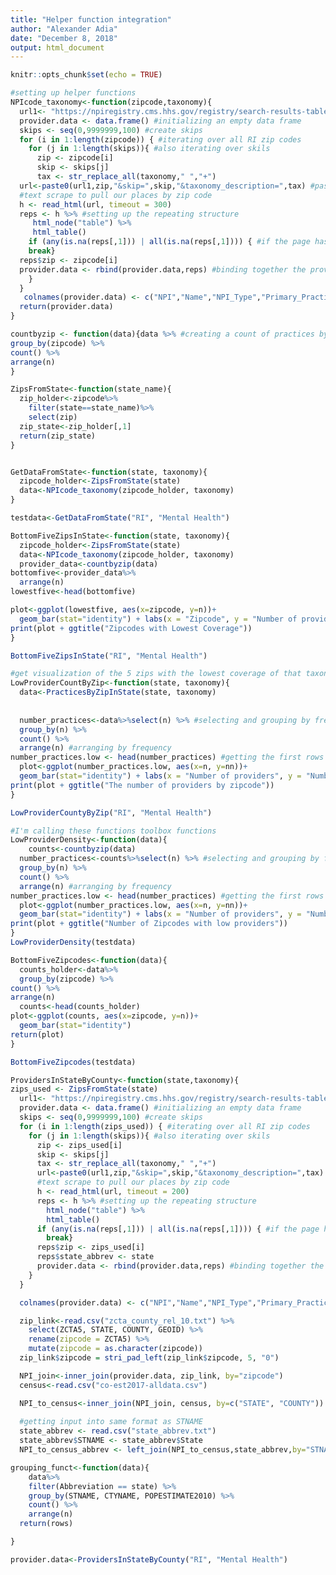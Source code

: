 ```yaml
---
title: "Helper function integration"
author: "Alexander Adia"
date: "December 8, 2018"
output: html_document
---
```


```r
knitr::opts_chunk$set(echo = TRUE)
```

```r
#setting up helper functions
NPIcode_taxonomy<-function(zipcode,taxonomy){
  url1<- "https://npiregistry.cms.hhs.gov/registry/search-results-table?addressType=ANY&postal_code=" #setting the url to scrape from
  provider.data <- data.frame() #initializing an empty data frame
  skips <- seq(0,9999999,100) #create skips
  for (i in 1:length(zipcode)) { #iterating over all RI zip codes
    for (j in 1:length(skips)){ #also iterating over skils
      zip <- zipcode[i]
      skip <- skips[j]
      tax <- str_replace_all(taxonomy," ","+")
  url<-paste0(url1,zip,"&skip=",skip,"&taxonomy_description=",tax) #pasting the url, with the rhode island zip code and including the skips
  #text scrape to pull our places by zip code
  h <- read_html(url, timeout = 300)
  reps <- h %>% #setting up the repeating structure
     html_node("table") %>%
     html_table()
    if (any(is.na(reps[,1])) | all(is.na(reps[,1]))) { #if the page has no physicians, move to next zip code
    break}
  reps$zip <- zipcode[i]
  provider.data <- rbind(provider.data,reps) #binding together the provider data and reps data
    }
  }
   colnames(provider.data) <- c("NPI","Name","NPI_Type","Primary_Practice_Address","Phone","Primary_Taxonomy","zipcode")
  return(provider.data)
}

countbyzip <- function(data){data %>% #creating a count of practices by zip code
group_by(zipcode) %>% 
count() %>%
arrange(n) 
}

ZipsFromState<-function(state_name){
  zip_holder<-zipcode%>%
    filter(state==state_name)%>%
    select(zip)
  zip_state<-zip_holder[,1]
  return(zip_state)
}



```


```r
GetDataFromState<-function(state, taxonomy){
  zipcode_holder<-ZipsFromState(state)
  data<-NPIcode_taxonomy(zipcode_holder, taxonomy)
}

testdata<-GetDataFromState("RI", "Mental Health")
```

```r
BottomFiveZipsInState<-function(state, taxonomy){
  zipcode_holder<-ZipsFromState(state)
  data<-NPIcode_taxonomy(zipcode_holder, taxonomy)
  provider_data<-countbyzip(data)
bottomfive<-provider_data%>%
  arrange(n)
lowestfive<-head(bottomfive)

plot<-ggplot(lowestfive, aes(x=zipcode, y=n))+
  geom_bar(stat="identity") + labs(x = "Zipcode", y = "Number of providers")
print(plot + ggtitle("Zipcodes with Lowest Coverage"))
}

BottomFiveZipsInState("RI", "Mental Health")

```



```r
#get visualization of the 5 zips with the lowest coverage of that taxonomy in the state
LowProviderCountByZip<-function(state, taxonomy){
  data<-PracticesByZipInState(state, taxonomy)
  
  
  number_practices<-data%>%select(n) %>% #selecting and grouping by frequency
  group_by(n) %>%
  count() %>%
  arrange(n) #arranging by frequency
number_practices.low <- head(number_practices) #getting the first rows of the number_pratices and desingnating them as low numbers of practices
  plot<-ggplot(number_practices.low, aes(x=n, y=nn))+
  geom_bar(stat="identity") + labs(x = "Number of providers", y = "Number of zip codes")
print(plot + ggtitle("The number of providers by zipcode"))
}

LowProviderCountyByZip("RI", "Mental Health")
```

```r
#I'm calling these functions toolbox functions
LowProviderDensity<-function(data){
    counts<-countbyzip(data)
  number_practices<-counts%>%select(n) %>% #selecting and grouping by frequency
  group_by(n) %>%
  count() %>%
  arrange(n) #arranging by frequency
number_practices.low <- head(number_practices) #getting the first rows of the number_pratices and desingnating them as low numbers of practices
  plot<-ggplot(number_practices.low, aes(x=n, y=nn))+
  geom_bar(stat="identity") + labs(x = "Number of providers", y = "Number of zip codes")
print(plot + ggtitle("Number of Zipcodes with low providers"))
}
LowProviderDensity(testdata)

```

```r
BottomFiveZipcodes<-function(data){
  counts_holder<-data%>%
  group_by(zipcode) %>% 
count() %>%
arrange(n) 
  counts<-head(counts_holder)
plot<-ggplot(counts, aes(x=zipcode, y=n))+
  geom_bar(stat="identity")
return(plot)
}

BottomFiveZipcodes(testdata)
```

```r

ProvidersInStateByCounty<-function(state,taxonomy){
zips_used <- ZipsFromState(state)
  url1<- "https://npiregistry.cms.hhs.gov/registry/search-results-table?addressType=ANY&postal_code=" #setting the url to scrape from
  provider.data <- data.frame() #initializing an empty data frame
  skips <- seq(0,9999999,100) #create skips
  for (i in 1:length(zips_used)) { #iterating over all RI zip codes
    for (j in 1:length(skips)){ #also iterating over skils
      zip <- zips_used[i]
      skip <- skips[j]
      tax <- str_replace_all(taxonomy," ","+")
      url<-paste0(url1,zip,"&skip=",skip,"&taxonomy_description=",tax) #pasting the url, with the rhode island zip code and including the skips
      #text scrape to pull our places by zip code
      h <- read_html(url, timeout = 200)
      reps <- h %>% #setting up the repeating structure
        html_node("table") %>%
        html_table()
      if (any(is.na(reps[,1])) | all(is.na(reps[,1]))) { #if the page has no physicians, move to next zip code
        break}
      reps$zip <- zips_used[i]
      reps$state_abbrev <- state
      provider.data <- rbind(provider.data,reps) #binding together the provider data and reps data
    }
  }

  colnames(provider.data) <- c("NPI","Name","NPI_Type","Primary_Practice_Address","Phone","Primary_Taxonomy","zipcode")

  zip_link<-read.csv("zcta_county_rel_10.txt") %>%
    select(ZCTA5, STATE, COUNTY, GEOID) %>%
    rename(zipcode = ZCTA5) %>%
    mutate(zipcode = as.character(zipcode))
  zip_link$zipcode = stri_pad_left(zip_link$zipcode, 5, "0")

  NPI_join<-inner_join(provider.data, zip_link, by="zipcode")
  census<-read.csv("co-est2017-alldata.csv")

  NPI_to_census<-inner_join(NPI_join, census, by=c("STATE", "COUNTY"))
  
  #getting input into same format as STNAME
  state_abbrev <- read.csv("state_abbrev.txt")
  state_abbrev$STNAME <- state_abbrev$State
  NPI_to_census_abbrev <- left_join(NPI_to_census,state_abbrev,by="STNAME")}

grouping_funct<-function(data){
    data%>%
    filter(Abbreviation == state) %>%
    group_by(STNAME, CTYNAME, POPESTIMATE2010) %>%
    count() %>%
    arrange(n)
  return(rows)

}

provider.data<-ProvidersInStateByCounty("RI", "Mental Health")




```